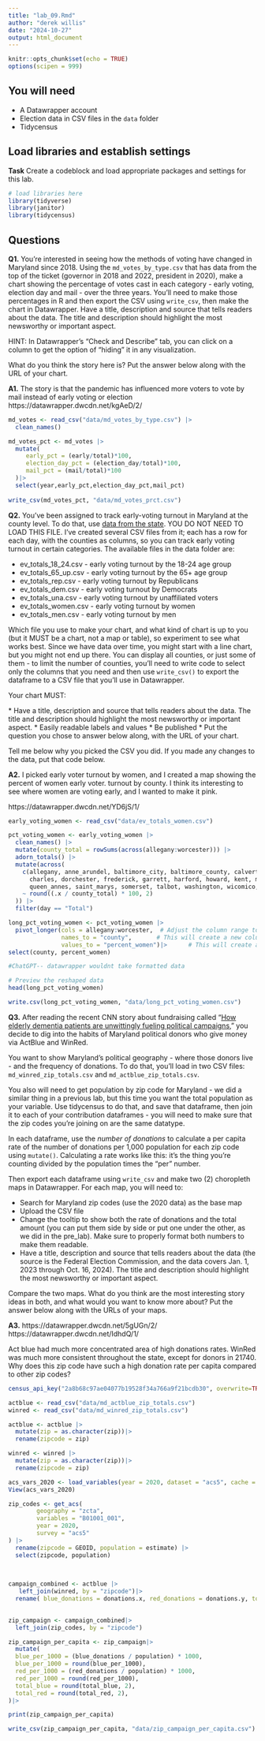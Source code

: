 ```yaml
---
title: "lab_09.Rmd"
author: "derek willis"
date: "2024-10-27"
output: html_document
---
```


```r
knitr::opts_chunk$set(echo = TRUE)
options(scipen = 999)
```

## You will need

-   A Datawrapper account
-   Election data in CSV files in the `data` folder
-   Tidycensus

## Load libraries and establish settings

**Task** Create a codeblock and load appropriate packages and settings for this lab.

```r
# load libraries here
library(tidyverse)
library(janitor)
library(tidycensus)
```

## Questions

**Q1.** You're interested in seeing how the methods of voting have changed in Maryland since 2018. Using the `md_votes_by_type.csv` that has data from the top of the ticket (governor in 2018 and 2022, president in 2020), make a chart showing the percentage of votes cast in each category - early voting, election day and mail - over the three years. You'll need to make those percentages in R and then export the CSV using `write_csv`, then make the chart in Datawrapper. Have a title, description and source that tells readers about the data. The title and description should highlight the most newsworthy or important aspect.

HINT: In Datawrapper's "Check and Describe" tab, you can click on a column to get the option of "hiding" it in any visualization.

What do you think the story here is? Put the answer below along with the URL of your chart.

**A1.** The story is that the pandemic has influenced more voters to vote by mail instead of early voting or election https://datawrapper.dwcdn.net/kgAeD/2/

```r
md_votes <- read_csv("data/md_votes_by_type.csv") |>
  clean_names()
```
```r
md_votes_pct <- md_votes |>
  mutate(
     early_pct = (early/total)*100,
     election_day_pct = (election_day/total)*100,
     mail_pct = (mail/total)*100
  )|>
  select(year,early_pct,election_day_pct,mail_pct)
 
write_csv(md_votes_pct, "data/md_votes_prct.csv")
```

**Q2.** You've been assigned to track early-voting turnout in Maryland at the county level. To do that, use [data from the state](https://elections.maryland.gov/press_room/2024_stats/PG24/EarlyVoting%20RAW%20data.csv). YOU DO NOT NEED TO LOAD THIS FILE. I've created several CSV files from it; each has a row for each day, with the counties as columns, so you can track early voting turnout in certain categories. The available files in the data folder are:

* ev_totals_18_24.csv - early voting turnout by the 18-24 age group
* ev_totals_65_up.csv - early voting turnout by the 65+ age group
* ev_totals_rep.csv - early voting turnout by Republicans
* ev_totals_dem.csv - early voting turnout by Democrats
* ev_totals_una.csv - early voting turnout by unaffiliated voters
* ev_totals_women.csv - early voting turnout by women
* ev_totals_men.csv - early voting turnout by men

Which file you use to make your chart, and what kind of chart is up to you (but it MUST be a chart, not a map or table), so experiment to see what works best. Since we have data over time, you might start with a line chart, but you might not end up there. You can display all counties, or just some of them - to limit the number of counties, you'll need to write code to select only the columns that you need and then use `write_csv()` to export the dataframe to a CSV file that you'll use in Datawrapper.

Your chart MUST: 

\* Have a title, description and source that tells readers about the data. The title and description should highlight the most newsworthy or important aspect. 
\* Easily readable labels and values 
\* Be published
\* Put the question you chose to answer below along, with the URL of your chart.

Tell me below why you picked the CSV you did. If you made any changes to the data, put that code below.

**A2.** I picked early voter turnout by women, and I created a map showing the percent of women early voter. turnout by county. I think its interesting to see where women are voting early, and I wanted to make it pink.

https://datawrapper.dwcdn.net/YD6jS/1/


```r
early_voting_women <- read_csv("data/ev_totals_women.csv") 
```


```r
pct_voting_women <- early_voting_women |>
  clean_names() |>
  mutate(county_total = rowSums(across(allegany:worcester))) |>
  adorn_totals() |>
  mutate(across(
    c(allegany, anne_arundel, baltimore_city, baltimore_county, calvert, caroline, carroll, cecil,
      charles, dorchester, frederick, garrett, harford, howard, kent, montgomery, prince_georges,
      queen_annes, saint_marys, somerset, talbot, washington, wicomico, worcester),
    ~ round((.x / county_total) * 100, 2)
  )) |>
  filter(day == "Total")

long_pct_voting_women <- pct_voting_women |>
  pivot_longer(cols = allegany:worcester,  # Adjust the column range to your data
               names_to = "county",       # This will create a new column called "county"
               values_to = "percent_women")|>      # This will create a new column called "value"
select(county, percent_women)

#ChatGPT-- datawrapper wouldnt take formatted data

# Preview the reshaped data
head(long_pct_voting_women)

write.csv(long_pct_voting_women, "data/long_pct_voting_women.csv")

```
**Q3.** After reading the recent CNN story about fundraising called "[How elderly dementia patients are unwittingly fueling political campaigns](https://www.cnn.com/interactive/2024/10/politics/political-fundraising-elderly-election-invs-dg/)," you decide to dig into the habits of Maryland political donors who give money via ActBlue and WinRed.

You want to show Maryland's political geography - where those donors live - and the frequency of donations. To do that, you'll load in two CSV files: `md_winred_zip_totals.csv` and `md_actblue_zip_totals.csv`.

You also will need to get population by zip code for Maryland - we did a similar thing in a previous lab, but this time you want the total population as your variable. Use tidycensus to do that, and save that dataframe, then join it to each of your contribution dataframes - you will need to make sure that the zip codes you're joining on are the same datatype.

In each dataframe, use the _number of donations_ to calculate a per capita rate of the number of donations per 1,000 population for each zip code using `mutate()`. Calculating a rate works like this: it's the thing you're counting divided by the population times the "per" number.

Then export each dataframe using `write_csv` and make two (2) choropleth maps in Datawrapper. For each map, you will need to:

-   Search for Maryland zip codes (use the 2020 data) as the base map
-   Upload the CSV file
-   Change the tooltip to show both the rate of donations and the total amount (you can put them side by side or put one under the other, as we did in the pre_lab). Make sure to properly format both numbers to make them readable.
-   Have a title, description and source that tells readers about the data (the source is the Federal Election Commission, and the data covers Jan. 1, 2023 through Oct. 16, 2024). The title and description should highlight the most newsworthy or important aspect.

Compare the two maps. What do you think are the most interesting story ideas in both, and what would you want to know more about? Put the answer below along with the URLs of your maps.

**A3.** 
https://datawrapper.dwcdn.net/5gUGn/2/
https://datawrapper.dwcdn.net/IdhdQ/1/


Act blue had much more concentrated area of high donations rates. WinRed was much more consistent throughout the state, except for donors in 21740. Why does this zip code have such a high donation rate per capita compared to other zip codes?


```r
census_api_key("2a8b68c97ae04077b19528f34a766a9f21bcdb30", overwrite=TRUE)
```

```r
actblue <- read_csv("data/md_actblue_zip_totals.csv")
winred <- read_csv("data/md_winred_zip_totals.csv")

actblue <- actblue |>
  mutate(zip = as.character(zip))|>
  rename(zipcode = zip)

winred <- winred |>
  mutate(zip = as.character(zip))|>
  rename(zipcode = zip)


```
```r
acs_vars_2020 <- load_variables(year = 2020, dataset = "acs5", cache = TRUE)
View(acs_vars_2020)

```
```r
zip_codes <- get_acs(
        geography = "zcta",
        variables = "B01001_001", 
        year = 2020,
        survey = "acs5"
) |>
  rename(zipcode = GEOID, population = estimate) |>
  select(zipcode, population)
  
  


```
```r
campaign_combined <- actblue |>
   left_join(winred, by = "zipcode")|>
  rename( blue_donations = donations.x, red_donations = donations.y, total_blue = total.x, total_red = total.y)
  
```


```r
zip_campaign <- campaign_combined|>
  left_join(zip_codes, by = "zipcode") 
```

```r
zip_campaign_per_capita <- zip_campaign|>
  mutate(
  blue_per_1000 = (blue_donations / population) * 1000,
  blue_per_1000 = round(blue_per_1000),
  red_per_1000 = (red_donations / population) * 1000,
  red_per_1000 = round(red_per_1000),
  total_blue = round(total_blue, 2),
  total_red = round(total_red, 2),
)|>

print(zip_campaign_per_capita)

write_csv(zip_campaign_per_capita, "data/zip_campaign_per_capita.csv")
```


